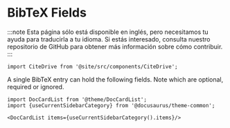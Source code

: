 # BibTeX Fields

:::note
Esta página sólo está disponible en inglés, pero necesitamos tu ayuda para traducirla a tu idioma. Si estás interesado, consulta nuestro repositorio de GitHub para obtener más información sobre cómo contribuir.
:::

```mdx-code-block
import CiteDrive from '@site/src/components/CiteDrive';
```
<CiteDrive /> 

A single BibTeX entry can hold the following fields. Note which are optional, required or ignored.

```mdx-code-block
import DocCardList from '@theme/DocCardList';
import {useCurrentSidebarCategory} from '@docusaurus/theme-common';

<DocCardList items={useCurrentSidebarCategory().items}/>
```
